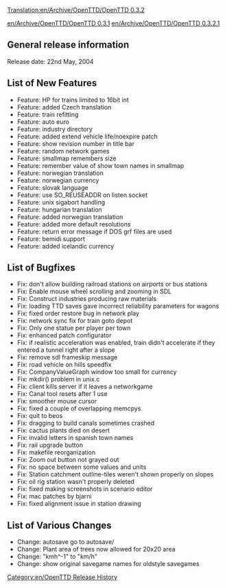 [[Translation:en/Archive/OpenTTD/OpenTTD 0.3.2]]
[[Category:en/OpenTTD Release History]]

[[en/Archive/OpenTTD/OpenTTD 0.3.1]] [[en/Archive/OpenTTD/OpenTTD 0.3.2.1]]

==General release information==
Release date: 22nd May, 2004

==List of New Features==
*Feature: HP for trains limited to 16bit int
*Feature: added Czech translation
*Feature: train refitting
*Feature: auto euro
*Feature: industry directory
*Feature: added extend vehicle life/noexpire patch
*Feature: show revision number in title bar
*Feature: random network games
*Feature: smallmap remembers size
*Feature: remember value of show town names in smallmap
*Feature: norwegian translation
*Feature: norwegian currency
*Feature: slovak language
*Feature: use SO_REUSEADDR on listen socket
*Feature: unix sigabort handling
*Feature: hungarian translation
*Feature: added norwegian translation
*Feature: added more default resolutions
*Feature: return error message if DOS grf files are used
*Feature: bemidi support
*Feature: added icelandic currency

==List of Bugfixes==
*Fix: don't allow building railroad stations on airports or bus stations
*Fix: Enable mouse wheel scrolling and zooming in SDL
*Fix: Construct industries producing raw materials
*Fix: loading TTD saves gave incorrect reliability parameters for wagons
*Fix: fixed order restore bug in network play
*Fix: network sync fix for train goto depot
*Fix: Only one statue per player per town
*Fix: enhanced patch configurator
*Fix: if realistic acceleration was enabled, train didn't accelerate if they entered a tunnel right after a slope
*Fix: remove sdl frameskip message
*Fix: road vehicle on hills speedfix
*Fix: CompanyValueGraph window too small for currency
*Fix: mkdir() problem in unix.c
*Fix: client kills server if it leaves a networkgame
*Fix: Canal tool resets after 1 use
*Fix: smoother mouse cursor
*Fix: fixed a couple of overlapping memcpys
*Fix: quit to beos
*Fix: dragging to build canals sometimes crashed
*Fix: cactus plants died on desert
*Fix: invalid letters in spanish town names
*Fix: rail upgrade button
*Fix: makefile reorganization
*Fix: Zoom out button not grayed out
*Fix: no space between some values and units
*Fix: Station catchment outline-tiles weren't shown properly on slopes
*Fix: oil rig station wasn't properly deleted
*Fix: fixed making screenshots in scenario editor
*Fix: mac patches by bjarni
*Fix: fixed alignment issue in station drawing

==List of Various Changes==
*Change: autosave go to autosave/
*Change: Plant area of trees now allowed for 20x20 area
*Change: "kmh^-1" to "km/h"
*Change: show original savegame names for oldstyle savegames